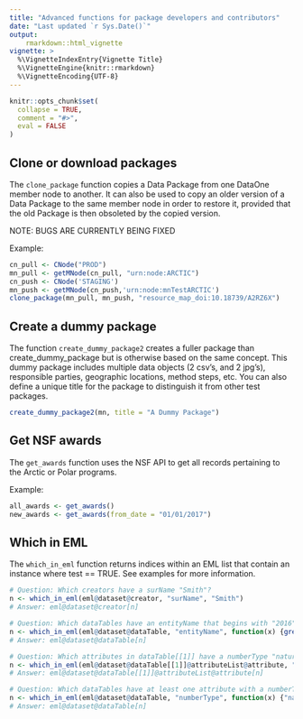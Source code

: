 ```yaml
---
title: "Advanced functions for package developers and contributors"
date: "Last updated `r Sys.Date()`"
output: 
    rmarkdown::html_vignette
vignette: >
  %\VignetteIndexEntry{Vignette Title}
  %\VignetteEngine{knitr::rmarkdown}
  %\VignetteEncoding{UTF-8}
---
```


```r
knitr::opts_chunk$set(
  collapse = TRUE,
  comment = "#>",
  eval = FALSE
)
```

## Clone or download packages

The `clone_package` function copies a Data Package from one DataOne member node to another. It can also be used to copy an older version of a Data Package to the same member node in order to restore it, provided that the old Package is then obsoleted by the copied version.

NOTE: BUGS ARE CURRENTLY BEING FIXED

Example:

```r
cn_pull <- CNode("PROD")
mn_pull <- getMNode(cn_pull, "urn:node:ARCTIC")
cn_push <- CNode('STAGING')
mn_push <- getMNode(cn_push,'urn:node:mnTestARCTIC')
clone_package(mn_pull, mn_push, "resource_map_doi:10.18739/A2RZ6X")
```

## Create a dummy package

The function `create_dummy_package2` creates a fuller package than create_dummy_package but is otherwise based on the same concept. This dummy package includes multiple data objects (2 csv's, and 2 jpg's), responsible parties, geographic locations, method steps, etc. You can also define a unique title for the package to distinguish it from other test packages.

```r
create_dummy_package2(mn, title = "A Dummy Package")
```

## Get NSF awards

The `get_awards` function uses the NSF API to get all records pertaining to the Arctic or Polar programs.

Example:

```r
all_awards <- get_awards()
new_awards <- get_awards(from_date = "01/01/2017")
```

## Which in EML

The `which_in_eml` function returns indices within an EML list that contain an instance where test == TRUE. See examples for more information.

```r
# Question: Which creators have a surName "Smith"?
n <- which_in_eml(eml@dataset@creator, "surName", "Smith")
# Answer: eml@dataset@creator[n]

# Question: Which dataTables have an entityName that begins with "2016"
n <- which_in_eml(eml@dataset@dataTable, "entityName", function(x) {grepl("^2016", x)})
# Answer: eml@dataset@dataTable[n]

# Question: Which attributes in dataTable[[1]] have a numberType "natural"?
n <- which_in_eml(eml@dataset@dataTable[[1]]@attributeList@attribute, "numberType", "natural")
# Answer: eml@dataset@dataTable[[1]]@attributeList@attribute[n]

# Question: Which dataTables have at least one attribute with a numberType "natural"?
n <- which_in_eml(eml@dataset@dataTable, "numberType", function(x) {"natural" %in% x})
# Answer: eml@dataset@dataTable[n]
```

